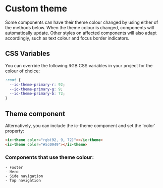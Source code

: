 
<Meta title="Custom theme" />

# Custom theme

Some components can have their theme colour changed by using either of the methods below. When the theme colour is changed, components will automatically update. Other styles on affected components will also adapt accordingly, such as text colour and focus border indicators.

## CSS Variables

You can override the following RGB CSS variables in your project for the colour of choice:

```css
:root {
  --ic-theme-primary-r: 92;
  --ic-theme-primary-g: 9;
  --ic-theme-primary-b: 72;
}
```

## Theme component

Alternatively, you can include the ic-theme component and set the 'color' property:

```html
<ic-theme color="rgb(92, 9, 72)"></ic-theme>
<ic-theme color="#5c0949"></ic-theme>
```

### Components that use theme colour:

```
- Footer
- Hero
- Side navigation
- Top navigation
```
